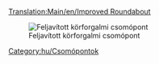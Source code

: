 [[Translation:Main/en/Improved Roundabout]]
{{en/-}}{{hu/Csomópontmenü}}

[[File:en/Improved.Roundabout.png|none|frame|Feljavított körforgalmi csomópont]]

{{Template:Csomópontok tulajdonságai/Hu|Olcsó|2|0|0|0.5|0||0|0|1|1|||Vonat lerobbanása legalább két szelvényre hat, de az egész csomópontra is hathat.|
*Legfeljebb négy vonat egyidejű kezelésére képes.
*Terület: 9 x 9
}}

[[Category:hu/Csomópontok]]